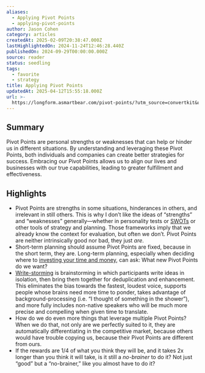 ```yaml
---
aliases:
  - Applying Pivot Points
  - applying-pivot-points
author: Jason Cohen
category: articles
createdAt: 2025-02-09T20:38:47.000Z
lastHighlightedOn: 2024-11-24T12:46:28.440Z
publishedOn: 2024-09-29T00:00:00.000Z
source: reader
status: seedling
tags:
  - favorite
  - strategy
title: Applying Pivot Points
updatedAt: 2025-04-12T15:55:18.000Z
url: >-
  https://longform.asmartbear.com/pivot-points/?utm_source=convertkit&utm_medium=email&utm_campaign=asmartbear_newsletter
---
```

## Summary

Pivot Points are personal strengths or weaknesses that can help or hinder us in different situations. By understanding and leveraging these Pivot Points, both individuals and companies can create better strategies for success. Embracing our Pivot Points allows us to align our lives and businesses with our true capabilities, leading to greater fulfillment and effectiveness.

## Highlights

- Pivot Points are strengths in some situations, hinderances in others, and irrelevant in still others. This is why I don’t like the ideas of “strengths” and “weaknesses” generally—whether in personality tests or [SWOTs](https://longform.asmartbear.com/swot/) or other tools of strategy and planning. Those frameworks imply that we already know the context for evaluation, but often we don’t. Pivot Points are neither intrinsically good nor bad, they just _are_.
- Short-term planning should assume Pivot Points are fixed, because in the short term, they are. Long-term planning, especially when deciding where to [investing your time and money](https://longform.asmartbear.com/investment/), can ask: What new Pivot Points do we want?
- [Write-storming](https://www.fastcompany.com/3033567/brainstorming-doesnt-work-try-this-technique-instead?utm_source=longform.asmartbear.com&utm_campaign=longform.asmartbear.com&utm_medium=post) is brainstorming in which participants write ideas in isolation, then bring them together for deduplication and enhancement. This eliminates the bias towards the fastest, loudest voice, supports people whose brains need more time to ponder, takes advantage of background-processing (i.e. “I thought of something in the shower”), and more fully includes non-native speakers who will be much more precise and compelling when given time to translate.
- How do we do even more things that leverage multiple Pivot Points? When we do that, not only are we perfectly suited to it, they are automatically differentiating in the competitive market, because others would have trouble copying us, because their Pivot Points are different from ours.
- If the rewards are 1/4 of what you think they will be, and it takes 2x longer than you think it will take, is it still a _no-brainer_ to do it? Not just “good” but a “no-brainer,” like you almost have to do it?
